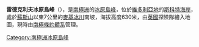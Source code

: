 {{coord|77|2|S|162|3|E|display=title}}

'''雷德克利夫冰原島峰'''（{{lang-en|Redcliff Nunatak}}），是[[南極洲|南極洲]]的[[冰原島峰|冰原島峰]]，位於[[維多利亞地|維多利亞地]]的[[斯科特海岸|斯科特海岸]]，處於[[蘇斯山|蘇斯山]]以東7公里的[[麥基冰川|麥基冰川]]南坡，海拔高度630米，由[[英國|英國]]探險隊繪入地圖，現時由[[南極條約體系|南極條約體系]]管理。

{{DEFAULTSORT:Redcliff Nunatak}}
[[Category:南極洲冰原島峰|Category:南極洲冰原島峰]]


{{ScottCoast-geo-stub}}